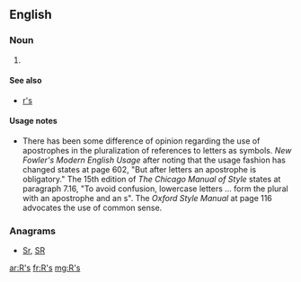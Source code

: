 {{also|RS|.rs|RS-|(RS)-|r's}}
==English==

===Noun===
{{head|en|plural}}

# {{plural of|R|lang=en|nocat=1}}

====See also====
* [[r's]]

====Usage notes====
* There has been some difference of opinion regarding the use of apostrophes in the pluralization of references to letters as symbols.  ''New Fowler's Modern English Usage'' after noting that the usage fashion has changed states at page 602, "But after letters an apostrophe is obligatory."    The 15th edition of ''The Chicago Manual of Style'' states at paragraph 7.16, "To avoid confusion, lowercase letters ... form the plural with an apostrophe and an s".  The ''Oxford Style Manual'' at page 116 advocates the use of common sense.

===Anagrams===
* [[Sr#English|Sr]], [[SR#English|SR]]

[[ar:R's]]
[[fr:R's]]
[[mg:R's]]